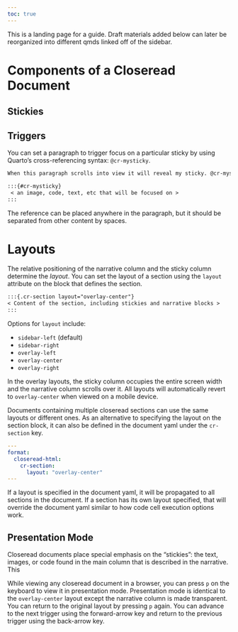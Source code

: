 ```yaml
---
toc: true
---
```


This is a landing page for a guide. Draft materials added below can later be reorganized into different qmds linked off of the sidebar.

# Components of a Closeread Document

## Stickies

## Triggers

You can set a paragraph to trigger focus on a particular sticky by using Quarto's cross-referencing syntax: `@cr-mysticky`.

```markdown
When this paragraph scrolls into view it will reveal my sticky. @cr-mysticky

:::{#cr-mysticky}
 < an image, code, text, etc that will be focused on >
:::
```

The reference can be placed anywhere in the paragraph, but it should be separated from other content by spaces.

# Layouts

The relative positioning of the narrative column and the sticky column determine the *layout*. You can set the layout of a section using the `layout` attribute on the block that defines the section.

```markdown
:::{.cr-section layout="overlay-center"}
< Content of the section, including stickies and narrative blocks >
:::
```
Options for `layout` include:

- `sidebar-left` (default)
- `sidebar-right`
- `overlay-left`
- `overlay-center`
- `overlay-right`

In the overlay layouts, the sticky column occupies the entire screen width and the narrative column scrolls over it. All layouts will automatically revert to `overlay-center` when viewed on a mobile device.

Documents containing multiple closeread sections can use the same layouts or different ones. As an alternative to specifying the layout on the section block, it can also be defined in the document yaml under the `cr-section` key.

```yml
---
format:
  closeread-html:
    cr-section:
      layout: "overlay-center"
---
```
If a layout is specified in the document yaml, it will be propagated to all sections in the document. If a section has its own layout specified, that will override the document yaml similar to how code cell execution options work.

## Presentation Mode

Closeread documents place special emphasis on the "stickies": the text, images, or code found in the main column that is described in the narrative. This 

While viewing any closeread document in a browser, you can press `p`  on the keyboard to view it in presentation mode. Presentation mode is identical to the `overlay-center` layout except the narrative column is made transparent. You can return to the original layout by pressing `p` again. You can advance to the next trigger using the forward-arrow key and return to the previous trigger using the back-arrow key.

